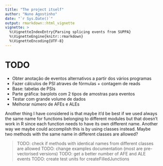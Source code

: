 ```yaml
---
title: "The project itself"
author: "Nuno Agostinho"
date: "`r Sys.Date()`"
output: rmarkdown::html_vignette
vignette: >
  %\VignetteIndexEntry{Parsing splicing events from SUPPA}
  %\VignetteEngine{knitr::rmarkdown}
  %\VignetteEncoding{UTF-8}
---
```


# TODO
- Obter anotação de eventos alternativos a partir dos vários programas
- Fazer cálculos de PSI atraves de fórmulas + contagem de reads
- Base: tabelas de PSIs
- Parte gráfica: barplots com 2 tipos de amostras para eventos
- Testar com grande volume de dados
- Melhorar número de AFEs e ALEs

Another thing I have considered is that maybe it'd be best if we used always the
same name for functions belonging to different modules but that doesn't work in
R since each function needs to have its own different name. Another way we maybe
could  accomplish this is by using classes instead. Maybe two methods with the
same name in different classes are allowed?

> TODO: check if methods with identical names from different classes are allowed
> TODO: change examples documentation (most are pre-vectorised versions)
> TODO: get a better number of AFE and ALE events
> TODO: create test units for createFilledJunctions